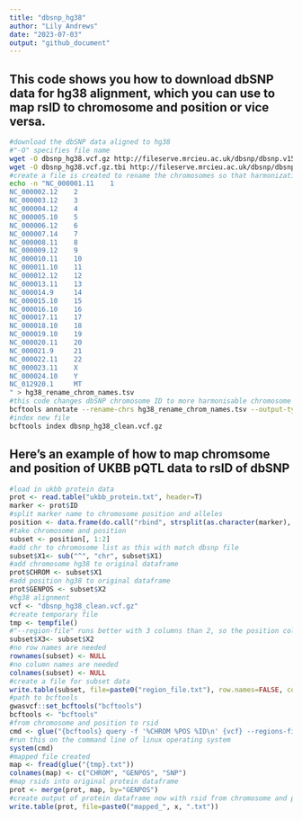 ```yaml
---
title: "dbsnp_hg38"
author: "Lily Andrews"
date: "2023-07-03"
output: "github_document"
---
```

## This code shows you how to download dbSNP data for hg38 alignment, which you can use to map rsID to chromosome and position or vice versa.
```bash
#download the dbSNP data aligned to hg38
#"-O" specifies file name
wget -O dbsnp_hg38.vcf.gz http://fileserve.mrcieu.ac.uk/dbsnp/dbsnp.v153.hg38.vcf.gz 
wget -O dbsnp_hg38.vcf.gz.tbi http://fileserve.mrcieu.ac.uk/dbsnp/dbsnp.v153.hg38.vcf.gz.tbi 
#create a file is created to rename the chromosomes so that harmonization to other datasets is easier
echo -n "NC_000001.11    1
NC_000002.12    2
NC_000003.12    3
NC_000004.12    4
NC_000005.10    5
NC_000006.12    6
NC_000007.14    7
NC_000008.11    8
NC_000009.12    9
NC_000010.11    10
NC_000011.10    11
NC_000012.12    12
NC_000013.11    13
NC_000014.9     14
NC_000015.10    15
NC_000016.10    16
NC_000017.11    17
NC_000018.10    18
NC_000019.10    19
NC_000020.11    20
NC_000021.9     21
NC_000022.11    22
NC_000023.11    X
NC_000024.10    Y
NC_012920.1     MT
" > hg38_rename_chrom_names.tsv
#this code changes dbSNP chromosome ID to more harmonisable chromosome name 
bcftools annotate --rename-chrs hg38_rename_chrom_names.tsv --output-type z --output dbsnp_hg38_clean.vcf.gz dbsnp_hg38.vcf.gz 
#index new file
bcftools index dbsnp_hg38_clean.vcf.gz
```

## Here's an example of how to map chromsome and position of UKBB pQTL data to rsID of dbSNP
```r
#load in ukbb protein data
prot <- read.table("ukbb_protein.txt", header=T) 
marker <- prot$ID
#split marker name to chromosome position and alleles
position <- data.frame(do.call("rbind", strsplit(as.character(marker), ":", fixed = TRUE))) 
#take chromosome and position
subset <- position[, 1:2] 
#add chr to chromosome list as this with match dbsnp file
subset$X1<- sub("^", "chr", subset$X1) 
#add chromosome hg38 to original dataframe
prot$CHROM <- subset$X1
#add position hg38 to original dataframe
prot$GENPOS <- subset$X2 
#hg38 alignment 
vcf <- "dbsnp_hg38_clean.vcf.gz" 
#create temporary file
tmp <- tempfile() 
#"--region-file" runs better with 3 columns than 2, so the position column is duplicated
subset$X3<- subset$X2
#no row names are needed
rownames(subset) <- NULL
#no column names are needed
colnames(subset) <- NULL 
#create a file for subset data
write.table(subset, file=paste0("region_file.txt"), row.names=FALSE, col.names=FALSE, quote=FALSE,sep="\t") 
#path to bcftools
gwasvcf::set_bcftools("bcftools") 
bcftools <- "bcftools" 
#from chromosome and position to rsid
cmd <- glue("{bcftools} query -f '%CHROM %POS %ID\n' {vcf} --regions-file region_file.txt > {tmp}.txt") 
#run this on the command line of linux operating system
system(cmd) 
#mapped file created
map <- fread(glue("{tmp}.txt")) 
colnames(map) <- c("CHROM", "GENPOS", "SNP")
#map rsids into original protein dataframe
prot <- merge(prot, map, by="GENPOS") 
#create output of protein dataframe now with rsid from chromosome and position
write.table(prot, file=paste0("mapped_", x, ".txt")) 
```


